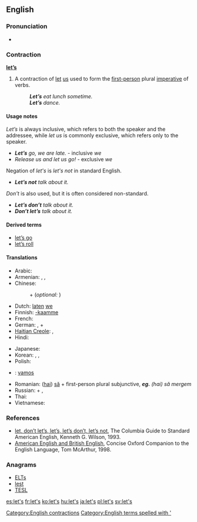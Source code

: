 {{also|lets|Lets|LETS}}
==English==

===Pronunciation===
* {{audio|en-us-let's.ogg|Audio (US)}}

===Contraction===
'''[[let]][['s|’s]]'''

# A contraction of [[let]] [[us]] used to form the [[first-person]] plural [[imperative]] of verbs.
#: '''''Let’s''' eat lunch sometime.''
#: '''''Let’s''' dance.''

====Usage notes====
''Let’s'' is always inclusive, which refers to both the speaker and the addressee, while ''let us'' is commonly exclusive, which refers only to the speaker.
* '''''Let’s''' go, we are late.'' - inclusive ''we''
* ''Release us and let us go!'' - exclusive ''we''

Negation of ''let's'' is ''let's not'' in standard English.
* '''''Let’s not''' talk about it.''
''Don't'' is also used, but it is often considered non-standard.
* '''''Let’s don’t''' talk about it.'' {{US}}
* '''''Don’t let’s''' talk about it.'' {{British}}

====Derived terms====
* [[let's go|let’s go]]
* [[let's roll|let’s roll]]

====Translations====
{{trans-top|let us; forming first-person plural imperative}}
* Arabic: {{t|ar|دعنا|tr=da3naa|sc=Arab}} {{qualifier|+ the first person plural of the verb}}
* Armenian: {{t|hy|արի|tr=ari}},  {{t-|hy|դավայ|tr=davay}},  {{t-|hy|քել|tr=k’el}}
* Chinese:
*: {{zh-tsp|我們|我们|wǒmen}} + {{qualifier|verb}} (''optional:'' {{l|zh|吧|tr=ba}})
* Dutch: [[laten]] [[we]]
* Finnish: [[-kaamme]]
* French: {{qualifier|expressed with the first person plural of the verb}}
* German: {{t|de|lassen|alt=lasst uns}}, {{qualifier|expressed with the first person plural of the verb}} + {{l|de|wir}}
* [[Haitian Creole]]: {{tø|ht|annou}},  {{tø|ht|ann}}
* Hindi: {{qualifier|infinitive of the verb}} {{t|hi|देना|tr=hamko ... do|alt=हमको ... दो|sc=Deva}}
{{trans-mid}}
* Japanese: {{qualifier|volitional form is used, e.g. -ō/-mashō}}
* Korean: {{qualifier|hortative form is used for honorifics, e.g. -(u)psida}}, {{qualifier|normal forms for the polite language, e.g. -yo/-eoyo/-ayo}}, {{qualifier|hortative form is used for the plain language, e.g. -ja}}
* Polish: {{t|pl|-my}}
* {{ttbc|Portuguese}}: [[vamos]]
* Romanian: ([[hai]]) [[să]] + first-person plural subjunctive, '''''eg.''' (hai) să mergem''
* Russian: {{t|ru|давать|tr=daváj(te)|alt=давай(те)|sc=Cyrl}} + {{qualifier|the first person plural of the verb}}, {{qualifier|expressed with the first person plural of the verb}}
* Thai: {{t|th|กันเถอะ|tr=...gan tùh|alt=...กันเถอะ|sc=Thai}}
* Vietnamese: {{t|vi|hãy}}
{{trans-bottom}}

===References===
* [http://www.bartleby.com/68/26/3626.html let, don’t let’s, let’s, let’s don’t, let’s not], The Columbia Guide to Standard American English, Kenneth G. Wilson, 1993.
* [http://www.encyclopedia.com/doc/1O29-AMERICANNGLSHNDBRTSHNGLSH.html American English and British English], Concise Oxford Companion to the English Language, Tom McArthur, 1998.

===Anagrams===
* [[ELTs#English|ELTs]]
* [[lest#English|lest]]
* [[TESL#English|TESL]]

[[Category:English contractions]]
[[Category:English terms spelled with ']]

[[es:let's]]
[[fr:let's]]
[[ko:let's]]
[[hu:let's]]
[[ja:let's]]
[[pl:let's]]
[[sv:let's]]
